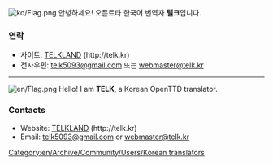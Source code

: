 {{en/Archive/Community/Users/Infobox User| fontcolor     = black
| width         = auto
| tablecolor    = lightblue
| color         = skyblue
| status        = 
| country       = Seoul, Korea
| website       = [http://telk.kr telk.kr]
| email         = [mailto:telk5093@gmail.com telk5093@gmail.com]
| Facebook      = telk5093
| userboxes     =  
}}

[[File:ko/Flag.png]] 안녕하세요! 오픈트타 한국어 번역자 '''텔크'''입니다.
===연락===
* 사이트: [http://telk.kr TELKLAND] (http://telk.kr)
* 전자우편: [mailto:telk5093@gmail.com telk5093@gmail.com] 또는 [mailto:webmaster@telk.kr webmaster@telk.kr]


----


[[File:en/Flag.png]] Hello! I am '''TELK''', a Korean OpenTTD translator.
=== Contacts ===
* Website: [http://telk.kr TELKLAND] (http://telk.kr)
* Email: [mailto:telk5093@gmail.com telk5093@gmail.com] or [mailto:webmaster@telk.kr webmaster@telk.kr]

[[Category:en/Archive/Community/Users/Korean translators]]